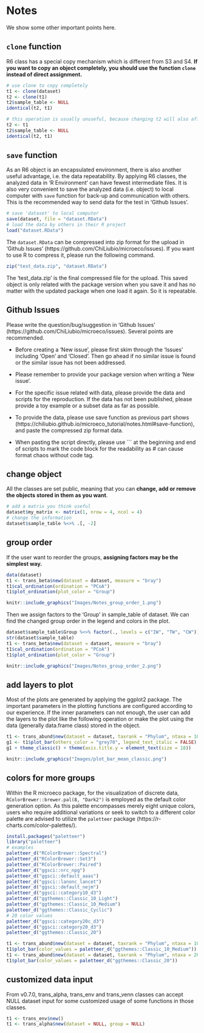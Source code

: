 # Notes
We show some other important points here.

## `clone` function
R6 class has a special copy mechanism which is different from S3 and S4.
**If you want to copy an object completely, you should use the function `clone` instead of direct assignment.**

```r
# use clone to copy completely
t1 <- clone(dataset)
t2 <- clone(t1)
t2$sample_table <- NULL
identical(t2, t1)
```

```r
# this operation is usually unuseful, because changing t2 will also affect t1
t2 <- t1
t2$sample_table <- NULL
identical(t2, t1)
```


## `save` function

As an R6 object is an encapsulated environment, there is also another useful advantage, i.e. the data repeatability.
By applying R6 classes, the analyzed data in 'R Environment' can have fewest intermediate files.
It is also very convenient to save the analyzed data (i.e. object) to local computer with `save` function for back-up and communication with others.
This is the recommended way to send data for the test in 'Github Issues'.

```r
# save 'dataset' to local computer
save(dataset, file = "dataset.RData")
# load the data by others in their R project
load("dataset.RData")
```

The `dataset.RData` can be compressed into zip format for the upload in 'Github Issues' (https://github.com/ChiLiubio/microeco/issues).
If you want to use R to compress it, please run the following command.

```r
zip("test_data.zip", "dataset.RData")
```

The 'test_data.zip' is the final compressed file for the upload.
This saved object is only related with the package version when you save it and has no matter with the updated package when one load it again.
So it is repeatable.


## Github Issues

Please write the question/bug/suggestion in 'Github Issues' (https://github.com/ChiLiubio/microeco/issues).
Several points are recommended.

  + Before creating a 'New issue', please first skim through the 'Issues' including 'Open' and 'Closed'.
Then go ahead if no similar issue is found or the similar issue has not been addressed.

  + Please remember to provide your package version when writing a 'New issue'.

  + For the specific issue related with data, please provide the data and scripts for the reproduction.
If the data has not been published, please provide a toy example or a subset data as far as possible.

  + To provide the data, please use save function as previous part shows (https://chiliubio.github.io/microeco_tutorial/notes.html#save-function), 
and paste the compressed zip format data.

  + When pasting the script directly, please use \`\`\` at the beginning and end of scripts to mark the code block for the readability 
as \# can cause format chaos without code tag.



## change object
All the classes are set public, meaning that you can **change, add or remove the objects stored in them as you want**.

```r
# add a matrix you think useful
dataset$my_matrix <- matrix(1, nrow = 4, ncol = 4)
# change the information
dataset$sample_table %<>% .[, -2]
```

## group order
If the user want to reorder the groups, **assigning factors may be the simplest way.**

```r
data(dataset)
t1 <- trans_beta$new(dataset = dataset, measure = "bray")
t1$cal_ordination(ordination = "PCoA")
t1$plot_ordination(plot_color = "Group")
```

```r
knitr::include_graphics("Images/Notes_group_order_1.png")
```

Then we assign factors to the 'Group' in sample_table of dataset.
We can find the changed group order in the legend and colors in the plot.

```r
dataset$sample_table$Group %<>% factor(., levels = c("IW", "TW", "CW"))
str(dataset$sample_table)
t1 <- trans_beta$new(dataset = dataset, measure = "bray")
t1$cal_ordination(ordination = "PCoA")
t1$plot_ordination(plot_color = "Group")
```

```r
knitr::include_graphics("Images/Notes_group_order_2.png")
```


## add layers to plot
Most of the plots are generated by applying the ggplot2 package.
The important parameters in the plotting functions are configured according to our experience.
If the inner parameters can not enough, the user can add the layers to the plot like the following operation or
make the plot using the data (generally data.frame class) stored in the object.


```r
t1 <- trans_abund$new(dataset = dataset, taxrank = "Phylum", ntaxa = 10, groupmean = "Group")
g1 <- t1$plot_bar(others_color = "grey70", legend_text_italic = FALSE)
g1 + theme_classic() + theme(axis.title.y = element_text(size = 18))
```

```r
knitr::include_graphics("Images/plot_bar_mean_classic.png")
```

## colors for more groups

Within the R microeco package, for the visualization of discrete data, 
`RColorBrewer::brewer.pal(8, "Dark2")` is employed as the default color generation option. 
As this palette encompasses merely eight unique colors, 
users who require additional variations or seek to switch to a different color palette are advised to utilize the `paletteer` package (https://r-charts.com/color-palettes/).

```r
install.packages("paletteer")
library("paletteer")
# examples
paletteer_d("RColorBrewer::Spectral")
paletteer_d("RColorBrewer::Set3")
paletteer_d("RColorBrewer::Paired")
paletteer_d("ggsci::nrc_npg")
paletteer_d("ggsci::default_aaas")
paletteer_d("ggsci::lanonc_lancet")
paletteer_d("ggsci::default_nejm")
paletteer_d("ggsci::category10_d3")
paletteer_d("ggthemes::Classic_10_Light")
paletteer_d("ggthemes::Classic_10_Medium")
paletteer_d("ggthemes::Classic_Cyclic")
# 20 color values
paletteer_d("ggsci::category20c_d3")
paletteer_d("ggsci::category20_d3")
paletteer_d("ggthemes::Classic_20")
```

```r
t1 <- trans_abund$new(dataset = dataset, taxrank = "Phylum", ntaxa = 10, groupmean = "Group")
t1$plot_bar(color_values = paletteer_d("ggthemes::Classic_10_Medium"))
t1 <- trans_abund$new(dataset = dataset, taxrank = "Phylum", ntaxa = 20, groupmean = "Group")
t1$plot_bar(color_values = paletteer_d("ggthemes::Classic_20"))
```

## customized data input

From v0.7.0, trans_alpha, trans_env and trans_venn classes can accept NULL dataset input for some customized usage of some functions in those classes.

```r
t1 <- trans_env$new()
t1 <- trans_alpha$new(dataset = NULL, group = NULL)
```




